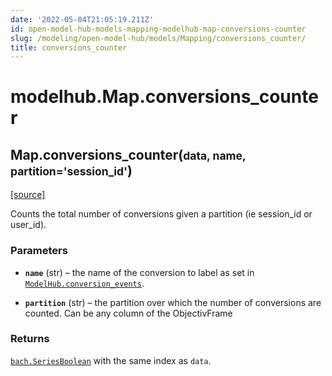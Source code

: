 ```yaml
---
date: '2022-05-04T21:05:19.211Z'
id: open-model-hub-models-mapping-modelhub-map-conversions-counter
slug: /modeling/open-model-hub/models/Mapping/conversions_counter/
title: conversions_counter
---
```


# modelhub.Map.conversions_counter

<div className="method">

<h2 className="signature-method"><span className="additional-name">Map.</span><span className="name">conversions_counter(</span><small className="parameter-list"><span className="parameter" id="data">data</span>, <span className="parameter" id="name">name</span>, <span className="parameter" id="partition">partition='session_id'</span></small>)</h2>


&#8203;<span className="view-source">[[source]](https://github.com/objectiv/objectiv-analytics/blob/main/modelhub/modelhub/map.py)</span>

<div className="content">

Counts the total number of conversions given a partition (ie session_id
or user_id).


### Parameters

* **`name`** (str) – the name of the conversion to label as set in
[`ModelHub.conversion_events`](/modeling/open-model-hub/api-reference/ModelHub/modelhub.ModelHub.conversion_events.mdx).


* **`partition`** (str) – the partition over which the number of conversions are counted. Can be any column
of the ObjectivFrame





### Returns

[`bach.SeriesBoolean`](/modeling/bach/api-reference/Series/Boolean/index.mdx) with the same index as `data`.



</div>


</div>
